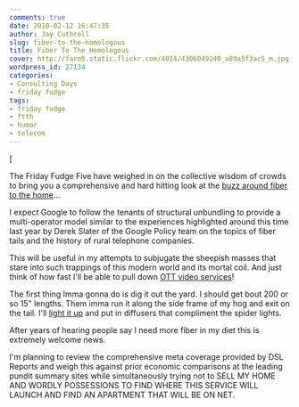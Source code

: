 ```yaml
---
comments: true
date: 2010-02-12 16:47:35
author: Jay Cuthrell
slug: fiber-to-the-homologous
title: Fiber To The Homologous
cover: http://farm5.static.flickr.com/4024/4306049240_a89a5f3ac5_m.jpg
wordpress_id: 27134
categories:
- Consulting Days
- friday fudge
tags:
- friday fudge
- ftth
- humor
- telecom
---
```


[

The Friday Fudge Five have weighed in on the collective wisdom of crowds to bring you a comprehensive and hard hitting look at the [buzz around fiber to the home](http://savencbb.wordpress.com/2010/02/11/hey-cable-company-google-shows-that-americans-want-better-speed/)...

<a href="http://www.flickr.com/photos/jcuthrell/11372155803/" title="The Dude by qthrul, on Flickr"></a>
	
I expect Google to follow the tenants of structural unbundling to provide a multi-operator model similar to the experiences highlighted around this time last year by Derek Slater of the Google Policy team on the topics of fiber tails and the history of rural telephone companies.

<a href="http://www.flickr.com/photos/jcuthrell/11372079054/" title="The Villian by qthrul, on Flickr"></a>

This will be useful in my attempts to subjugate the sheepish masses that stare into such trappings of this modern world and its mortal coil. And just think of how fast I'll be able to pull down [OTT video services](http://overthetopp.ytmnd.com/)!

<a href="http://www.flickr.com/photos/jcuthrell/11372079044/" title="The Biker by qthrul, on Flickr"></a>

The first thing Imma gonna do is dig it out the yard. I should get bout 200 or so 15" lengths. Them imma run it along the side frame of my hog and exit on the tail.  I'll [light it up](http://www.fireflygn.com/product.sc?categoryId=12&productId=215) and put in diffusers that compliment the spider lights.

<a href="http://www.flickr.com/photos/jcuthrell/11372155673/" title="The Barber by qthrul, on Flickr"></a>
  
After years of hearing people say I need more fiber in my diet this is extremely welcome news. 

<a href="http://www.flickr.com/photos/jcuthrell/11372017405/" title="The Bland by qthrul, on Flickr"></a>

I'm planning to review the comprehensive meta coverage provided by DSL Reports and weigh this against prior economic comparisons at the leading pundit summary sites while simultaneously trying not to SELL MY HOME AND WORDLY POSSESSIONS TO FIND WHERE THIS SERVICE WILL LAUNCH AND FIND AN APARTMENT THAT WILL BE ON NET.

